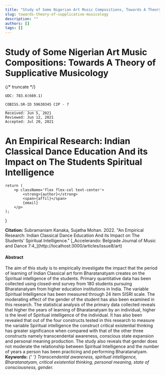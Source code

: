 ```yaml
---
title: "Study of Some Nigerian Art Music Compositions, Towards A Theory of Supplicative Musicology"
slug: towards-theory-of-supplicative-musicology
description: ""
authors: []
tags: []
---
```


# Study of Some Nigerian Art Music Compositions: Towards A Theory of Supplicative Musicology

{/* truncate */}

```
UDC: 783.6(669.1) 
     
COBISS.SR-ID 59630345 CIP - 7
_________________
Received: Jun 5, 2021
Reviewed: Jun 12, 2021
Accepted: Jul 20, 2021
```

# An Empirical Research: Indian Classical Dance Education And its Impact on The Students Spiritual Intelligence

	return (
		<p className='flex flex-col text-center'>
			<strong>{author}</strong>
			<span>{affil}</span>
			{email}
		</p>
	);
}

<div className='authors'>
	<Name
		author='Kayode Morohunfola'
		affil='Mountaintop Conservatory of Music, Onike, Yaba, Lagos, Nigeria'
		email='kayodemorohunfola@gmail.com'
	/>
</div>

<div className='abstract'>
<div className='citation'>
<strong>Citation:</strong> Subramaniam Kanaka, Sujatha Mohan. 2022. "An Empirical Research: Indian Classical Dance Education And its Impact on The Students' Spiritual Intelligence." [_Accelerando: Belgrade Journal of Music and Dance 7:4_](http://localhost:3000/articles/issue8/art)

</div>

<div>
	<h4>Abstract</h4>
	<div>
		The aim of this study is to empirically investigate the impact that the
		period of learning of Indian Classical art form Bharatanatyam creates on the
		Spiritual intelligence of the students. Primary quantitative data has been
		collected using closed-end survey from 180 students pursuing Bharatanatyam
		from higher education institutions in India. The variable Spiritual
		Intelligence has been measured through 24 item SISRI scale. The moderating
		effect of the gender of the student has also been examined in this research.
		The statistical analysis of the primary data collected reveals that higher
		the years of learning of Bharatanatyam by an individual, higher is the level
		of Spiritual intelligence of the individual. It has also been revealed that
		out of the four constructs tested in this research to measure the variable
		Spiritual intelligence the construct critical existential thinking has
		greater significance when compared with that of the other three constructs
		namely transcendental awareness, conscious state expansion and personal
		meaning production. The study also reveals that gender does not moderate the
		relationship between Spiritual Intelligence and the number of years a person
		has been practicing and performing Bharatanatyam.
		<div>
			<strong>Keywords:</strong>
			<i>
				{' '}
				Transcendental awareness, spiritual intelligence, Bharatanatyam, critical
				existential thinking, personal meaning, state of consciousness, gender.
			</i>
		</div>
	</div>
</div>

</div>

<div className='text'></div>
